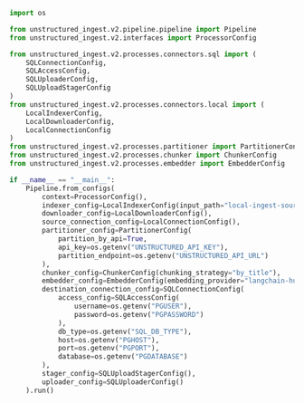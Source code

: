 ```python Python Ingest v2
import os

from unstructured_ingest.v2.pipeline.pipeline import Pipeline
from unstructured_ingest.v2.interfaces import ProcessorConfig

from unstructured_ingest.v2.processes.connectors.sql import (
    SQLConnectionConfig,
    SQLAccessConfig,
    SQLUploaderConfig,
    SQLUploadStagerConfig
)
from unstructured_ingest.v2.processes.connectors.local import (
    LocalIndexerConfig,
    LocalDownloaderConfig,
    LocalConnectionConfig
)
from unstructured_ingest.v2.processes.partitioner import PartitionerConfig
from unstructured_ingest.v2.processes.chunker import ChunkerConfig
from unstructured_ingest.v2.processes.embedder import EmbedderConfig

if __name__ == "__main__":
    Pipeline.from_configs(
        context=ProcessorConfig(),
        indexer_config=LocalIndexerConfig(input_path="local-ingest-source"),
        downloader_config=LocalDownloaderConfig(),
        source_connection_config=LocalConnectionConfig(),
        partitioner_config=PartitionerConfig(
            partition_by_api=True,
            api_key=os.getenv("UNSTRUCTURED_API_KEY"),
            partition_endpoint=os.getenv("UNSTRUCTURED_API_URL")
        ),
        chunker_config=ChunkerConfig(chunking_strategy="by_title"),
        embedder_config=EmbedderConfig(embedding_provider="langchain-huggingface"),
        destination_connection_config=SQLConnectionConfig(
            access_config=SQLAccessConfig(
                username=os.getenv("PGUSER"),
                password=os.getenv("PGPASSWORD")
            ),
            db_type=os.getenv("SQL_DB_TYPE"),
            host=os.getenv("PGHOST"),
            port=os.getenv("PGPORT"),
            database=os.getenv("PGDATABASE")
        ),
        stager_config=SQLUploadStagerConfig(),
        uploader_config=SQLUploaderConfig()
    ).run()
```